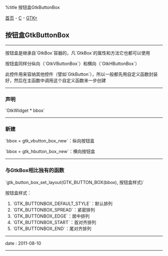 %title 按钮盒GtkButtonBox

[[../../../index|首页]] - [[../index|C]] - [[index|GTK+]]
==按钮盒GtkButtonBox==
----
按钮盒是继承自`GtkBox`容器的，凡`GtkBox`的属性和方法它也都可以使用

按钮盒同样分纵向（`GtkVButtonBox`）和横向（`GtkHButtonBox`）

此控件用来容纳其他控件（譬如`GtkButton`），所以一般都先用自定义函数封装好，然后在主函数中调用这个自定义函数来一步创建
----
===声明===
`GtkWidget * bbox`
----
===新建===
`bbox = gtk_vbutton_box_new`：纵向按钮盒

`bbox = gtk_hbutton_box_new`：横向按钮盒
----
===与GtkBox相比独有的函数===
`gtk_button_box_set_layout(GTK_BUTTON_BOX(bbox), 按钮盒样式)`

按钮盒样式：

# `GTK_BUTTONBOX_DEFAULT_STYLE`：默认排列
# `GTK_BUTTONBOX_SPREAD`：紧密排列
# `GTK_BUTTONBOX_EDGE`：居中排列
# `GTK_BUTTONBOX_START`：首对齐排列
# `GTK_BUTTONBOX_END`：尾对齐排列
----
<red>date</red> : 2011-08-10
----
